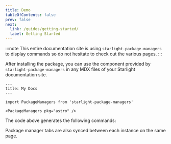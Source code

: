 ```yaml
---
title: Demo
tableOfContents: false
prev: false
next:
  link: /guides/getting-started/
  label: Getting Started
---
```



:::note
This entire documentation site is using `starlight-package-managers` to display commands so do not hesitate to check out the various pages.
:::

After installing the package, you can use the component provided by `starlight-package-managers` in any MDX files of your Starlight documentation site.

```mdx
---
title: My Docs
---

import PackageManagers from 'starlight-package-managers'

<PackageManagers pkg="astro" />
```

The code above generates the following commands:

<PackageManagers pkg="astro" />

Package manager tabs are also synced between each instance on the same page.

<PackageManagers pkg="starlight-package-managers" />
